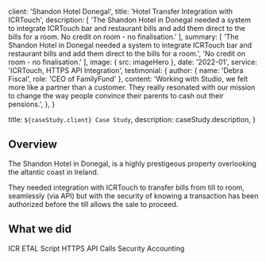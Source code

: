 

  client: 'Shandon Hotel Donegal',
  title: 'Hotel Transfer Integration with ICRTouch',
  description:
    [
    'The Shandon Hotel in Donegal needed a system to integrate ICRTouch bar and restaurant bills and add them direct to the bills for a room. No credit on room - no finalisation.'
  ],
  summary: [
    'The Shandon Hotel in Donegal needed a system to integrate ICRTouch bar and restaurant bills and add them direct to the bills for a room.',
    'No credit on room - no finalisation.'
  ],
  image: { src: imageHero },
  date: '2022-01',
  service: 'ICRTouch, HTTPS API Integration',
  testimonial: {
    author: { name: 'Debra Fiscal', role: 'CEO of FamilyFund' },
    content:
      'Working with Studio, we felt more like a partner than a customer. They really resonated with our mission to change the way people convince their parents to cash out their pensions.',
  },
}

  title: `${caseStudy.client} Case Study`,
  description: caseStudy.description,
}

## Overview
The Shandon Hotel in Donegal, is a highly prestigeous property overlooking the altantic coast in Ireland.

They needed integration with ICRTouch to transfer bills from till to room, seamlessly (via API) but with the security of knowing a transaction has been authorized before the till allows the sale to proceed.


## What we did

<TagList>
  <TagListItem>ICR ETAL Script</TagListItem>
  <TagListItem>HTTPS API Calls</TagListItem>
  <TagListItem>Security</TagListItem>
  <TagListItem>Accounting</TagListItem>
</TagList>





